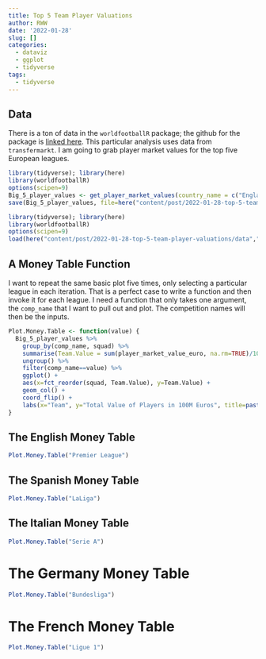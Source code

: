 ```yaml
---
title: Top 5 Team Player Valuations
author: RWW
date: '2022-01-28'
slug: []
categories:
  - dataviz
  - ggplot
  - tidyverse
tags:
  - tidyverse
---
```


## Data

There is a ton of data in the `worldfootballR` package; the github for the package is [linked here](https://github.com/JaseZiv/worldfootballR).  This particular analysis uses data from `transfermarkt`.  I am going to grab player market values for the top five European leagues.

```r
library(tidyverse); library(here)
library(worldfootballR)
options(scipen=9)
Big_5_player_values <- get_player_market_values(country_name = c("England", "Spain", "France", "Italy", "Germany"), start_year = 2021)
save(Big_5_player_values, file=here("content/post/2022-01-28-top-5-team-player-valuations/data","Big5.RData"))
```

```r
library(tidyverse); library(here)
library(worldfootballR)
options(scipen=9)
load(here("content/post/2022-01-28-top-5-team-player-valuations/data","Big5.RData"))
```


## A Money Table Function

I want to repeat the same basic plot five times, only selecting a particular league in each iteration.  That is a perfect case to write a function and then invoke it for each league.  I need a function that only takes one argument, the `comp_name` that I want to pull out and plot.  The competition names will then be the inputs.

```r
Plot.Money.Table <- function(value) {
  Big_5_player_values %>% 
    group_by(comp_name, squad) %>% 
    summarise(Team.Value = sum(player_market_value_euro, na.rm=TRUE)/100000000) %>%
    ungroup() %>%
    filter(comp_name==value) %>% 
    ggplot() + 
    aes(x=fct_reorder(squad, Team.Value), y=Team.Value) + 
    geom_col() + 
    coord_flip() + 
    labs(x="Team", y="Total Value of Players in 100M Euros", title=paste0(value, " Money Table", sep=""), caption="Data from transfermarkt") 
}
```

## The English Money Table

```r
Plot.Money.Table("Premier League")
```

## The Spanish Money Table

```r
Plot.Money.Table("LaLiga")
```

## The Italian Money Table

```r
Plot.Money.Table("Serie A")
```

# The Germany Money Table

```r
Plot.Money.Table("Bundesliga")
```

# The French Money Table

```r
Plot.Money.Table("Ligue 1")
```

